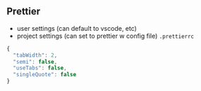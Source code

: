 ## Prettier

- user settings (can default to vscode, etc)
- project settings (can set to prettier w config file)
  `.prettierrc`

```javascript
{
  "tabWidth": 2,
  "semi": false,
  "useTabs": false,
  "singleQuote": false
}
```
